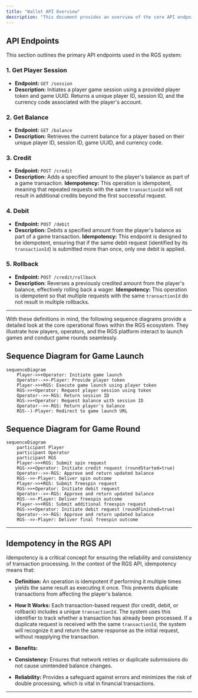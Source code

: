 ```yaml
---
title: "Wallet API Overview"
description: "This document provides an overview of the core API endpoints for the RGS backend. These endpoints manage player sessions, balance retrieval, and transaction operations (credit, debit, and rollback). The concept of idempotency is also explained to ensure reliable transaction processing."
---
```


## API Endpoints

This section outlines the primary API endpoints used in the RGS system:

### 1. Get Player Session
- **Endpoint:** `GET /session`
- **Description:**
Initiates a player game session using a provided player token and game UUID. Returns a unique player ID, session ID, and the currency code associated with the player's account.

### 2. Get Balance
- **Endpoint:** `GET /balance`
- **Description:**
Retrieves the current balance for a player based on their unique player ID, session ID, game UUID, and currency code.

### 3. Credit
- **Endpoint:** `POST /credit`
- **Description:**
Adds a specified amount to the player's balance as part of a game transaction.
**Idempotency:** This operation is idempotent, meaning that repeated requests with the same `transactionId` will not result in additional credits beyond the first successful request.

### 4. Debit
- **Endpoint:** `POST /debit`
- **Description:**
Debits a specified amount from the player's balance as part of a game transaction.
**Idempotency:** This endpoint is designed to be idempotent, ensuring that if the same debit request (identified by its `transactionId`) is submitted more than once, only one debit is applied.

### 5. Rollback
- **Endpoint:** `POST /credit/rollback`
- **Description:**
Reverses a previously credited amount from the player's balance, effectively rolling back a wager.
**Idempotency:** This operation is idempotent so that multiple requests with the same `transactionId` do not result in multiple rollbacks.

---

With these definitions in mind, the following sequence diagrams provide a detailed look at the core operational flows within the RGS ecosystem. They illustrate how players, operators, and the RGS platform interact to launch games and conduct game rounds seamlessly.

## Sequence Diagram for Game Launch

```mermaid
sequenceDiagram
    Player->>+Operator: Initiate game launch
    Operator-->>-Player: Provide player token
    Player->>+RGS: Execute game launch using player token
    RGS->>+Operator: Request player session using token
    Operator-->>-RGS: Return session ID
    RGS->>+Operator: Request balance with session ID
    Operator-->>-RGS: Return player's balance
    RGS--)-Player: Redirect to game launch URL
```

## Sequence Diagram for Game Round

```mermaid
sequenceDiagram
    participant Player
    participant Operator
    participant RGS
    Player->>+RGS: Submit spin request
    RGS->>+Operator: Initiate credit request (roundStarted=true)
    Operator-->>-RGS: Approve and return updated balance
    RGS-->>-Player: Deliver spin outcome
    Player->>+RGS: Submit freespin request
    RGS->>+Operator: Initiate debit request
    Operator-->>-RGS: Approve and return updated balance
    RGS-->>-Player: Deliver freespin outcome
    Player->>+RGS: Submit additional freespin request
    RGS->>+Operator: Initiate debit request (roundFinished=true)
    Operator-->>-RGS: Approve and return updated balance
    RGS-->>-Player: Deliver final freespin outcome
```

---

## Idempotency in the RGS API

Idempotency is a critical concept for ensuring the reliability and consistency of transaction processing. In the context of the RGS API, idempotency means that:

- **Definition:**
An operation is idempotent if performing it multiple times yields the same result as executing it once. This prevents duplicate transactions from affecting the player's balance.

- **How It Works:**
Each transaction-based request (for credit, debit, or rollback) includes a unique `transactionId`. The system uses this identifier to track whether a transaction has already been processed. If a duplicate request is received with the same `transactionId`, the system will recognize it and return the same response as the initial request, without reapplying the transaction.

- **Benefits:**
- **Consistency:** Ensures that network retries or duplicate submissions do not cause unintended balance changes.
- **Reliability:** Provides a safeguard against errors and minimizes the risk of double processing, which is vital in financial transactions.

---
